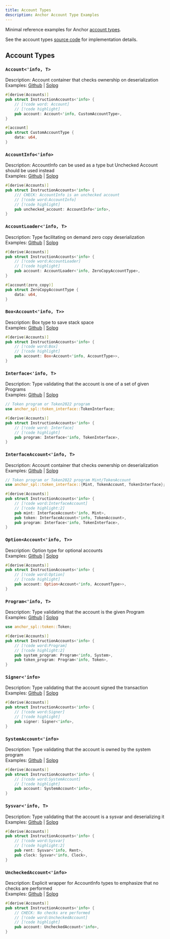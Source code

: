 ```yaml
---
title: Account Types
description: Anchor Account Type Examples
---
```


Minimal reference examples for Anchor
[account types](https://docs.rs/anchor-lang/latest/anchor_lang/accounts/index.html).

See the account types
[source code](https://github.com/coral-xyz/anchor/tree/0e5285aecdf410fa0779b7cd09a47f235882c156/lang/src/accounts)
for implementation details.

## Account Types

### `Account<'info, T>`

Description: Account container that checks ownership on deserialization  
Examples: [Github](https://github.com/solana-developers/anchor-examples/tree/main/account-types/Account)
|
[Solpg](https://beta.solpg.io/https://github.com/solana-developers/anchor-examples/tree/main/account-types/Account)

```rust title="snippet"
#[derive(Accounts)]
pub struct InstructionAccounts<'info> {
    // [!code word: Account]
    // [!code highlight]
    pub account: Account<'info, CustomAccountType>,
}

#[account]
pub struct CustomAccountType {
    data: u64,
}
```

### `AccountInfo<'info>`

Description: AccountInfo can be used as a type but Unchecked Account should be
used instead  
Examples: [Github](https://github.com/solana-developers/anchor-examples/tree/main/account-types/AccountInfo)
|
[Solpg](https://beta.solpg.io/https://github.com/solana-developers/anchor-examples/tree/main/account-types/AccountInfo)

```rust title="snippet"
#[derive(Accounts)]
pub struct InstructionAccounts<'info> {
    /// CHECK: AccountInfo is an unchecked account
    // [!code word:AccountInfo]
    // [!code highlight]
    pub unchecked_account: AccountInfo<'info>,
}
```

### `AccountLoader<'info, T>`

Description: Type facilitating on demand zero copy deserialization  
Examples: [Github](https://github.com/solana-developers/anchor-examples/tree/main/account-types/AccountLoader)
|
[Solpg](https://beta.solpg.io/https://github.com/solana-developers/anchor-examples/tree/main/account-types/AccountLoader)

```rust title="snippet"
#[derive(Accounts)]
pub struct InstructionAccounts<'info> {
    // [!code word:AccountLoader]
    // [!code highlight]
    pub account: AccountLoader<'info, ZeroCopyAccountType>,
}

#[account(zero_copy)]
pub struct ZeroCopyAccountType {
    data: u64,
}
```

### `Box<Account<'info, T>>`

Description: Box type to save stack space  
Examples: [Github](https://github.com/solana-developers/anchor-examples/tree/main/account-types/Box)
|
[Solpg](https://beta.solpg.io/https://github.com/solana-developers/anchor-examples/tree/main/account-types/Box)

```rust title="snippet"
#[derive(Accounts)]
pub struct InstructionAccounts<'info> {
    // [!code word:Box]
    // [!code highlight]
    pub account: Box<Account<'info, AccountType>>,
}
```

### `Interface<'info, T>`

Description: Type validating that the account is one of a set of given
Programs  
Examples: [Github](https://github.com/solana-developers/anchor-examples/tree/main/account-types/Interface)
|
[Solpg](https://beta.solpg.io/https://github.com/solana-developers/anchor-examples/tree/main/account-types/Interface)

```rust title="snippet"
// Token program or Token2022 program
use anchor_spl::token_interface::TokenInterface;

#[derive(Accounts)]
pub struct InstructionAccounts<'info> {
    // [!code word: Interface]
    // [!code highlight]
    pub program: Interface<'info, TokenInterface>,
}
```

### `InterfaceAccount<'info, T>`

Description: Account container that checks ownership on deserialization  
Examples: [Github](https://github.com/solana-developers/anchor-examples/tree/main/account-types/InterfaceAccount)
|
[Solpg](https://beta.solpg.io/https://github.com/solana-developers/anchor-examples/tree/main/account-types/InterfaceAccount)

```rust title="snippet"
// Token program or Token2022 program Mint/TokenAccount
use anchor_spl::token_interface::{Mint, TokenAccount, TokenInterface};

#[derive(Accounts)]
pub struct InstructionAccounts<'info> {
    // [!code word:InterfaceAccount]
    // [!code highlight:2]
    pub mint: InterfaceAccount<'info, Mint>,
    pub token: InterfaceAccount<'info, TokenAccount>,
    pub program: Interface<'info, TokenInterface>,
}
```

### `Option<Account<'info, T>>`

Description: Option type for optional accounts  
Examples: [Github](https://github.com/solana-developers/anchor-examples/tree/main/account-types/Option)
|
[Solpg](https://beta.solpg.io/https://github.com/solana-developers/anchor-examples/tree/main/account-types/Option)

```rust title="snippet"
#[derive(Accounts)]
pub struct InstructionAccounts<'info> {
    // [!code word:Option]
    // [!code highlight]
    pub account: Option<Account<'info, AccountType>>,
}
```

### `Program<'info, T>`

Description: Type validating that the account is the given Program  
Examples: [Github](https://github.com/solana-developers/anchor-examples/tree/main/account-types/Program)
|
[Solpg](https://beta.solpg.io/https://github.com/solana-developers/anchor-examples/tree/main/account-types/Program)

```rust title="snippet"
use anchor_spl::token::Token;

#[derive(Accounts)]
pub struct InstructionAccounts<'info> {
    // [!code word:Program]
    // [!code highlight:2]
    pub system_program: Program<'info, System>,
    pub token_program: Program<'info, Token>,
}
```

### `Signer<'info>`

Description: Type validating that the account signed the transaction  
Examples: [Github](https://github.com/solana-developers/anchor-examples/tree/main/account-types/Signer)
|
[Solpg](https://beta.solpg.io/https://github.com/solana-developers/anchor-examples/tree/main/account-types/Signer)

```rust title="snippet"
#[derive(Accounts)]
pub struct InstructionAccounts<'info> {
    // [!code word:Signer]
    // [!code highlight]
    pub signer: Signer<'info>,
}
```

### `SystemAccount<'info>`

Description: Type validating that the account is owned by the system program  
Examples: [Github](https://github.com/solana-developers/anchor-examples/tree/main/account-types/SystemAccount)
|
[Solpg](https://beta.solpg.io/https://github.com/solana-developers/anchor-examples/tree/main/account-types/SystemAccount)

```rust title="snippet"
#[derive(Accounts)]
pub struct InstructionAccounts<'info> {
    // [!code word:SystemAccount]
    // [!code highlight]
    pub account: SystemAccount<'info>,
}
```

### `Sysvar<'info, T>`

Description: Type validating that the account is a sysvar and deserializing it  
Examples: [Github](https://github.com/solana-developers/anchor-examples/tree/main/account-types/Sysvar)
|
[Solpg](https://beta.solpg.io/https://github.com/solana-developers/anchor-examples/tree/main/account-types/Sysvar)

```rust title="snippet"
#[derive(Accounts)]
pub struct InstructionAccounts<'info> {
    // [!code word:Sysvar]
    // [!code highlight:2]
    pub rent: Sysvar<'info, Rent>,
    pub clock: Sysvar<'info, Clock>,
}
```

### `UncheckedAccount<'info>`

Description: Explicit wrapper for AccountInfo types to emphasize that no checks
are performed  
Examples: [Github](https://github.com/solana-developers/anchor-examples/tree/main/account-types/UncheckedAccount)
|
[Solpg](https://beta.solpg.io/https://github.com/solana-developers/anchor-examples/tree/main/account-types/UncheckedAccount)

```rust title="snippet"
#[derive(Accounts)]
pub struct InstructionAccounts<'info> {
    // CHECK: No checks are performed
    // [!code word:UncheckedAccount]
    // [!code highlight]
    pub account: UncheckedAccount<'info>,
}
```
